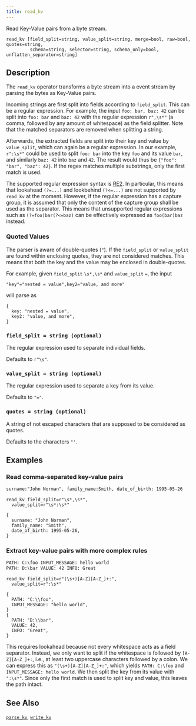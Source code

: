 ```yaml
---
title: read_kv
---
```


Read Key-Value pairs from a byte stream.

```tql
read_kv [field_split=string, value_split=string, merge=bool, raw=bool, quotes=string,
         schema=string, selector=string, schema_only=bool, unflatten_separator=string]
```

## Description

The `read_kv` operator transforms a byte stream into a event stream by parsing
the bytes as Key-Value pairs.

Incoming strings are first split into fields according to `field_split`. This
can be a regular expression. For example, the input `foo: bar, baz: 42` can be
split into `foo: bar` and `baz: 42` with the regular expression `r",\s*"`
(a comma, followed by any amount of whitespace) as the field splitter.
Note that the matched separators are removed when splitting a string.

Afterwards, the extracted fields are split into their key and value by
`value_split`, which can again be a regular expression. In our example,
`r":\s*"` could be used to split `foo: bar` into the key `foo` and its value
`bar`, and similarly `baz: 42` into `baz` and `42`. The result would thus be
`{"foo": "bar", "baz": 42}`. If the regex matches multiple substrings, only the
first match is used.

The supported regular expression syntax is
[RE2](https://github.com/google/re2/wiki/Syntax). In particular, this means that
lookahead `(?=...)` and lookbehind `(?<=...)` are not supported by `read_kv` at the
moment. However, if the regular expression has a capture group, it is assumed
that only the content of the capture group shall be used as the separator. This
means that unsupported regular expressions such as `(?=foo)bar(?<=baz)` can be
effectively expressed as `foo(bar)baz` instead.

### Quoted Values

The parser is aware of double-quotes (`"`). If the `field_split` or
`value_split` are found within enclosing quotes, they are not considered
matches. This means that both the key and the value may be enclosed in
double-quotes.

For example, given `field_split` `\s*,\s*` and `value_split` `=`, the input

```
"key"="nested = value",key2="value, and more"
```
will parse as
```tql
{
  key: "nested = value",
  key2: "value, and more",
}
```

### `field_split = string (optional)`

The regular expression used to separate individual fields.

Defaults to `r"\s"`.

### `value_split = string (optional)`

The regular expression used to separate a key from its value.

Defaults to `"="`.

### `quotes = string (optional)`

A string of not escaped characters that are supposed to be considered as quotes.

Defaults to the characters `"'`.


<ParsingOptions />

## Examples

### Read comma-separated key-value pairs

```txt title="Input"
surname:"John Norman", family_name:Smith, date_of_birth: 1995-05-26
```

```tql title=" "
read_kv field_split=r"\s*,\s*",
  value_split=r"\s*:\s*"
```
```tql
{
  surname: "John Norman",
  family_name: "Smith",
  date_of_birth: 1995-05-26,
}
```

### Extract key-value pairs with more complex rules

```txt title="Input"
PATH: C:\foo INPUT_MESSAGE: hello world
PATH: D:\bar VALUE: 42 INFO: Great
```

```tql title=" "
read_kv field_split=r"(\s+)[A-Z][A-Z_]+:",
  value_split=r":\s*"
```
```tql
{
  PATH: "C:\\foo",
  INPUT_MESSAGE: "hello world",
}
{
  PATH: "D:\\bar",
  VALUE: 42,
  INFO: "Great",
}
```

This requires lookahead because not every whitespace acts as a field separator.
Instead, we only want to split if the whitespace is followed by `[A-Z][A-Z_]+:`,
i.e., at least two uppercase characters followed by a colon. We can express this
as `"(\s+)[A-Z][A-Z_]+:"`, which yields `PATH: C:\foo` and `INPUT_MESSAGE: hello
world`. We then split the key from its value with `":\s*"`. Since only the first
match is used to split key and value, this leaves the path intact.

## See Also

[`parse_kv`](../functions/parse_kv), [`write_kv`](write_kv)
